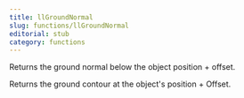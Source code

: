 ```yaml
---
title: llGroundNormal
slug: functions/llGroundNormal
editorial: stub
category: functions
---
```


<LSLFunction name="llGroundNormal"/>

Returns the ground normal below the object position + offset.

Returns the ground contour at the object's position + Offset.
